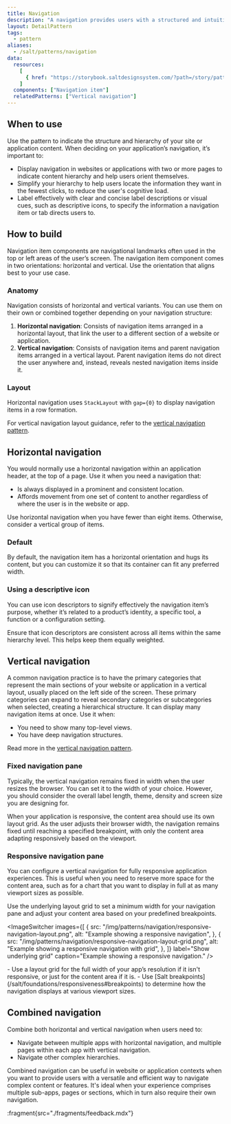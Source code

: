 ```yaml
---
title: Navigation
description: "A navigation provides users with a structured and intuitive way to go to different pages, sections or features of your website or application. It tells users where they are at all times and ensures they can easily get to where they need to go. Use this pattern to provide consistency that helps users navigate your website or application easily and efficiently."
layout: DetailPattern
tags:
  - pattern
aliases:
  - /salt/patterns/navigation
data:
  resources:
    [
      { href: "https://storybook.saltdesignsystem.com/?path=/story/patterns-navigation-navigation", label: "Examples"},
    ]
  components: ["Navigation item"]
  relatedPatterns: ["Vertical navigation"]
---
```


<Diagram
  src="/img/patterns/navigation/navigation-example.png"
  alt="Example showing combined navigation"
  border
/>

## When to use

Use the pattern to indicate the structure and hierarchy of your site or application content. When deciding on your application’s navigation, it’s important to:

- Display navigation in websites or applications with two or more pages to indicate content hierarchy and help users orient themselves.
- Simplify your hierarchy to help users locate the information they want in the fewest clicks, to reduce the user's cognitive load.
- Label effectively with clear and concise label descriptions or visual cues, such as descriptive icons, to specify the information a navigation item or tab directs users to.

## How to build

Navigation item components are navigational landmarks often used in the top or left areas of the user’s screen. The navigation item component comes in two orientations: horizontal and vertical. Use the orientation that aligns best to your use case.

### Anatomy

Navigation consists of horizontal and vertical variants. You can use them on their own or combined together depending on your navigation structure:

1. **Horizontal navigation**: Consists of navigation items arranged in a horizontal layout, that link the user to a different section of a website or application.
2. **Vertical navigation**: Consists of navigation items and parent navigation items arranged in a vertical layout. Parent navigation items do not direct the user anywhere and, instead, reveals nested navigation items inside it. 

<Diagram
  src="/img/patterns/navigation/navigation_anatomy.png"
  alt="Anatomy of a navigation."
  border
/>

### Layout

Horizontal navigation uses `StackLayout` with `gap={0}` to display navigation items in a row formation.

<Diagram
  src="/img/patterns/navigation/nav_layout.png"
  alt="Horizontal navigation layout"
  border
/>

For vertical navigation layout guidance, refer to the [vertical navigation pattern](/salt/patterns/vertical-navigation).

## Horizontal navigation

You would normally use a horizontal navigation within an application header, at the top of a page. Use it when you need a navigation that:

- Is always displayed in a prominent and consistent location.
- Affords movement from one set of content to another regardless of where the user is in the website or app.

<Diagram
  src="/img/patterns/navigation/horizontal-nav-behaviour.png"
  alt="Example showing horizontal navigation."
  caption="An example of a horizontal navigation."
  border
/>

<GuidanceCallout type="positive" customPillText="Best practices">
  Use horizontal navigation when you have fewer than eight items. Otherwise,
  consider a vertical group of items.
</GuidanceCallout>

### Default

By default, the navigation item has a horizontal orientation and hugs its content, but you can customize it so that its container can fit any preferred width.

<Diagram
  src="/img/patterns/navigation/horizontal-navigation.png"
  alt="Example showing horizontal navigation"
  caption="An example showing horizontal navigation."
  border
/>

### Using a descriptive icon

You can use icon descriptors to signify effectively the navigation item’s purpose, whether it’s related to a product’s identity, a specific tool, a function or a configuration setting.

<Diagram
  src="/img/patterns/navigation/horizontal-navigation-icons.png"
  alt="Example showing horizontal navigation"
  caption="An example showing horizontal navigation with icons."
  border
/>

<GuidanceCallout type="positive" customPillText="Best practices">
  Ensure that icon descriptors are consistent across all items within the same
  hierarchy level. This helps keep them equally weighted.
</GuidanceCallout>

## Vertical navigation

A common navigation practice is to have the primary categories that represent the main sections of your website or application in a vertical layout, usually placed on the left side of the screen. These primary categories can expand to reveal secondary categories or subcategories when selected, creating a hierarchical structure. It can display many navigation items at once. Use it when:

- You need to show many top-level views.
- You have deep navigation structures.

Read more in the [vertical navigation pattern](/salt/patterns/vertical-navigation).

<Diagram
  src="/img/patterns/navigation/vertical-nav-behaviour.png"
  alt="A vertical navigation."
  caption="An example showing vertical navigation."
  border
/>

### Fixed navigation pane

Typically, the vertical navigation remains fixed in width when the user resizes the browser. You can set it to the width of your choice. However, you should consider the overall label length, theme, density and screen size you are designing for.

When your application is responsive, the content area should use its own layout grid. As the user adjusts their browser width, the navigation remains fixed until reaching a specified breakpoint, with only the content area adapting responsively based on the viewport.

<Diagram
  src="/img/patterns/navigation/navigation-layout.png"
  alt="Example showing a fixed navigation pane."
  caption="Example showing a fixed navigation pane."
  border
/>

### Responsive navigation pane

You can configure a vertical navigation for fully responsive application experiences. This is useful when you need to reserve more space for the content area, such as for a chart that you want to display in full at as many viewport sizes as possible.

Use the underlying layout grid to set a minimum width for your navigation pane and adjust your content area based on your predefined breakpoints.

<ImageSwitcher
  images={[
    {
      src: "/img/patterns/navigation/responsive-navigation-layout.png",
      alt: "Example showing a responsive navigation",
    },
    {
      src: "/img/patterns/navigation/responsive-navigation-layout-grid.png",
      alt: "Example showing a responsive navigation with grid",
    },
  ]}
  label="Show underlying grid"
  caption="Example showing a responsive navigation."
/>

<GuidanceCallout type="positive" customPillText="Best practices">
- Use a layout grid for the full width of your app’s resolution if it isn't
  responsive, or just for the content area if it is. 
- Use [Salt
  breakpoints](/salt/foundations/responsiveness#breakpoints) to determine how
  the navigation displays at various viewport sizes.
</GuidanceCallout>

## Combined navigation

Combine both horizontal and vertical navigation when users need to:

- Navigate between multiple apps with horizontal navigation, and multiple pages within each app with vertical navigation.
- Navigate other complex hierarchies.

<Diagram
  src="/img/patterns/navigation/combined-nav-behaviour.png"
  alt="Example showing a combined navigation pane."
  caption="Example showing a combined navigation pane."
  border
/>

Combined navigation can be useful in website or application contexts when you want to provide users with a versatile and efficient way to navigate complex content or features. It's ideal when your experience comprises multiple sub-apps, pages or sections, which in turn also require their own navigation.

<Diagram
  src="/img/patterns/navigation/combined-navigation-icons.png"
  alt="Example showing a combined navigation pane."
  caption="Example showing a combined navigation pane with descriptive icons."
  border
/>

:fragment{src="./fragments/feedback.mdx"}
